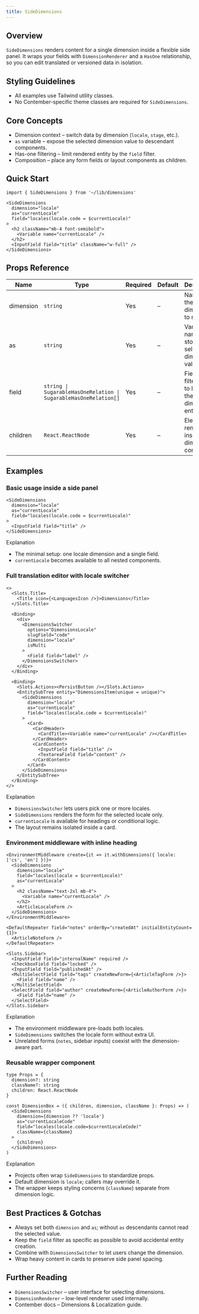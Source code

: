 ```yaml
---
title: SideDimensions
---
```


<!-- Edited by human: false -->
<!-- Examples count: 7 -->
<!-- Source examples: 1 -->
<!-- Playground examples: 2 -->
<!-- External examples: 4 -->
<!-- Import examples: 6 -->

## Overview
`SideDimensions` renders content for a single dimension inside a flexible side panel.
It wraps your fields with `DimensionRenderer` and a `HasOne` relationship, so you can edit translated or versioned data in isolation.

## Styling Guidelines
* All examples use Tailwind utility classes.
* No Contember-specific theme classes are required for `SideDimensions`.

## Core Concepts
* Dimension context – switch data by dimension (`locale`, `stage`, etc.).
* `as` variable – expose the selected dimension value to descendant components.
* Has-one filtering – limit rendered entity by the `field` filter.
* Composition – place any form fields or layout components as children.

## Quick Start
```tsx
import { SideDimensions } from '~/lib/dimensions'

<SideDimensions
  dimension="locale"
  as="currentLocale"
  field="locales(locale.code = $currentLocale)"
>
  <h2 className="mb-4 font-semibold">
    <Variable name="currentLocale" />
  </h2>
  <InputField field="title" className="w-full" />
</SideDimensions>
```

## Props Reference
| Name | Type | Required | Default | Description |
|------|------|----------|---------|-------------|
| dimension | `string` | Yes | – | Name of the dimension to render. |
| as | `string` | Yes | – | Variable name that stores the selected dimension value. |
| field | `string \| SugarableHasOneRelation \| SugarableHasOneRelation[]` | Yes | – | Field or filter used to locate the dimension entity. |
| children | `React.ReactNode` | Yes | – | Elements rendered inside the dimension context. |

## Examples

### Basic usage inside a side panel
```tsx
<SideDimensions
  dimension="locale"
  as="currentLocale"
  field="locales(locale.code = $currentLocale)"
>
  <InputField field="title" />
</SideDimensions>
```
Explanation
* The minimal setup: one locale dimension and a single field.
* `currentLocale` becomes available to all nested components.

### Full translation editor with locale switcher
```tsx
<>
  <Slots.Title>
    <Title icon={<LanguagesIcon />}>Dimensions</Title>
  </Slots.Title>

  <Binding>
    <div>
      <DimensionsSwitcher
        options="DimensionsLocale"
        slugField="code"
        dimension="locale"
        isMulti
      >
        <Field field="label" />
      </DimensionsSwitcher>
    </div>
  </Binding>

  <Binding>
    <Slots.Actions><PersistButton /></Slots.Actions>
    <EntitySubTree entity="DimensionsItem(unique = unique)">
      <SideDimensions
        dimension="locale"
        as="currentLocale"
        field="locales(locale.code = $currentLocale)"
      >
        <Card>
          <CardHeader>
            <CardTitle><Variable name="currentLocale" /></CardTitle>
          </CardHeader>
          <CardContent>
            <InputField field="title" />
            <TextareaField field="content" />
          </CardContent>
        </Card>
      </SideDimensions>
    </EntitySubTree>
  </Binding>
</>
```
Explanation
* `DimensionsSwitcher` lets users pick one or more locales.
* `SideDimensions` renders the form for the selected locale only.
* `currentLocale` is available for headings or conditional logic.
* The layout remains isolated inside a card.

### Environment middleware with inline heading
```tsx
<EnvironmentMiddleware create={it => it.withDimensions({ locale: ['cs', 'en'] })}>
  <SideDimensions
    dimension="locale"
    field="locales(locale = $currentLocale)"
    as="currentLocale"
  >
    <h2 className="text-2xl mb-4">
      <Variable name="currentLocale" />
    </h2>
    <ArticleLocaleForm />
  </SideDimensions>
</EnvironmentMiddleware>

<DefaultRepeater field="notes" orderBy="createdAt" initialEntityCount={1}>
  <ArticleNoteForm />
</DefaultRepeater>

<Slots.Sidebar>
  <InputField field="internalName" required />
  <CheckboxField field="locked" />
  <InputField field="publishedAt" />
  <MultiSelectField field="tags" createNewForm={<ArticleTagForm />}>
    <Field field="name" />
  </MultiSelectField>
  <SelectField field="author" createNewForm={<ArticleAuthorForm />}>
    <Field field="name" />
  </SelectField>
</Slots.Sidebar>
```
Explanation
* The environment middleware pre-loads both locales.
* `SideDimensions` switches the locale form without extra UI.
* Unrelated forms (`notes`, sidebar inputs) coexist with the dimension-aware part.

### Reusable wrapper component
```tsx
type Props = {
  dimension?: string
  className?: string
  children: React.ReactNode
}

const DimensionBox = ({ children, dimension, className }: Props) => (
  <SideDimensions
    dimension={dimension ?? 'locale'}
    as="currentLocaleCode"
    field="locales(locale.code=$currentLocaleCode)"
    className={className}
  >
    {children}
  </SideDimensions>
)
```
Explanation
* Projects often wrap `SideDimensions` to standardize props.
* Default dimension is `locale`; callers may override it.
* The wrapper keeps styling concerns (`className`) separate from dimension logic.

## Best Practices & Gotchas
* Always set both `dimension` and `as`; without `as` descendants cannot read the selected value.
* Keep the `field` filter as specific as possible to avoid accidental entity creation.
* Combine with `DimensionsSwitcher` to let users change the dimension.
* Wrap heavy content in cards to preserve side panel spacing.

## Further Reading
* `DimensionsSwitcher` – user interface for selecting dimensions.
* `DimensionRenderer` – low-level renderer used internally.
* Contember docs – Dimensions & Localization guide.

<!-- End of Generated Documentation -->
